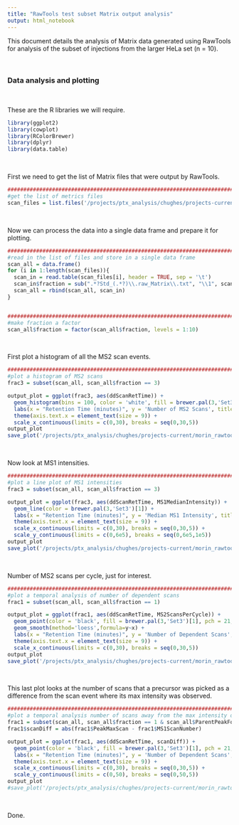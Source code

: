 ```yaml
---
title: "RawTools test subset Matrix output analysis"
output: html_notebook
---
```


This document details the analysis of Matrix data generated using RawTools for analysis of the subset of injections from the larger HeLa set (n = 10). 

<br>

### Data analysis and plotting

<br>

These are the R libraries we will require.

```r
library(ggplot2)
library(cowplot)
library(RColorBrewer)
library(dplyr)
library(data.table)
```

<br>

First we need to get the list of Matrix files that were output by RawTools.

```r
###################################################################################################################################################################
#get the list of metrics files
scan_files = list.files('/projects/ptx_analysis/chughes/projects-current/morin_rawtools/test_set/scanData', pattern = '.txt', full.names = TRUE)
```

<br>

Now we can process the data into a single data frame and prepare it for plotting.

```r
###################################################################################################################################################################
#read in the list of files and store in a single data frame
scan_all = data.frame()
for (i in 1:length(scan_files)){
  scan_in = read.table(scan_files[i], header = TRUE, sep = '\t')
  scan_in$fraction = sub(".*?Std_(.*?)\\.raw_Matrix\\.txt", "\\1", scan_files[i])
  scan_all = rbind(scan_all, scan_in)
}


###################################################################################################################################################################
#make fraction a factor
scan_all$fraction = factor(scan_all$fraction, levels = 1:10)
```

<br>

First plot a histogram of all the MS2 scan events.

```r
###################################################################################################################################################################
#plot a histogram of MS2 scans
frac3 = subset(scan_all, scan_all$fraction == 3)

output_plot = ggplot(frac3, aes(ddScanRetTime)) +
  geom_histogram(bins = 100, color = 'white', fill = brewer.pal(3,'Set3')[1]) +
  labs(x = "Retention Time (minutes)", y = 'Number of MS2 Scans', title = 'MS2 Scans Across Elution Window') +
  theme(axis.text.x = element_text(size = 9)) +
  scale_x_continuous(limits = c(0,30), breaks = seq(0,30,5))
output_plot
save_plot('/projects/ptx_analysis/chughes/projects-current/morin_rawtools/test_set/Ranalysis/fraction3_ms2-scan-numbers.pdf',output_plot)
```

<br>

Now look at MS1 intensities.

```r
###################################################################################################################################################################
#plot a line plot of MS1 intensities
frac3 = subset(scan_all, scan_all$fraction == 3)

output_plot = ggplot(frac3, aes(ddScanRetTime, MS1MedianIntensity)) +
  geom_line(color = brewer.pal(3,'Set3')[1]) +
  labs(x = "Retention Time (minutes)", y = 'Median MS1 Intensity', title = 'MS1 Intensity Profile') +
  theme(axis.text.x = element_text(size = 9)) +
  scale_x_continuous(limits = c(0,30), breaks = seq(0,30,5)) +
  scale_y_continuous(limits = c(0,6e5), breaks = seq(0,6e5,1e5))
output_plot
save_plot('/projects/ptx_analysis/chughes/projects-current/morin_rawtools/test_set/Ranalysis/fraction3_ms1-intensity.pdf',output_plot)
```

<br>

Number of MS2 scans per cycle, just for interest.

```r
###################################################################################################################################################################
#plot a temporal analysis of number of dependent scans
frac1 = subset(scan_all, scan_all$fraction == 1)

output_plot = ggplot(frac1, aes(ddScanRetTime, MS2ScansPerCycle)) +
  geom_point(color = 'black', fill = brewer.pal(3,'Set3')[1], pch = 21, size = 1, alpha = 0.6) +
  geom_smooth(method='loess',formula=y~x) +
  labs(x = "Retention Time (minutes)", y = 'Number of Dependent Scans', title = 'MS2 Scans Triggered per MS1') +
  theme(axis.text.x = element_text(size = 9)) +
  scale_x_continuous(limits = c(0,30), breaks = seq(0,30,5))
output_plot
save_plot('/projects/ptx_analysis/chughes/projects-current/morin_rawtools/test_set/Ranalysis/fraction1_dependent-scan-numbers.pdf',output_plot)
```

<br>

This last plot looks at the number of scans that a precursor was picked as a difference from the scan event where its max intensity was observed.

```r
###################################################################################################################################################################
#plot a temporal analysis number of scans away from the max intensity of a precursor
frac1 = subset(scan_all, scan_all$fraction == 1 & scan_all$ParentPeakFound == 'True')
frac1$scanDiff = abs(frac1$PeakMaxScan - frac1$MS1ScanNumber)

output_plot = ggplot(frac1, aes(ddScanRetTime, scanDiff)) +
  geom_point(color = 'black', fill = brewer.pal(3,'Set3')[1], pch = 21, size = 1, alpha = 0.6) +
  labs(x = "Retention Time (minutes)", y = 'Number of Dependent Scans', title = 'MS2 Scans Triggered per MS1') +
  theme(axis.text.x = element_text(size = 9)) +
  scale_x_continuous(limits = c(0,30), breaks = seq(0,30,5)) +
  scale_y_continuous(limits = c(0,50), breaks = seq(0,50,5))
output_plot
#save_plot('/projects/ptx_analysis/chughes/projects-current/morin_rawtools/test_set/Ranalysis/fraction1_dependent-scan-numbers.pdf',output_plot)
```

<br>

Done.




